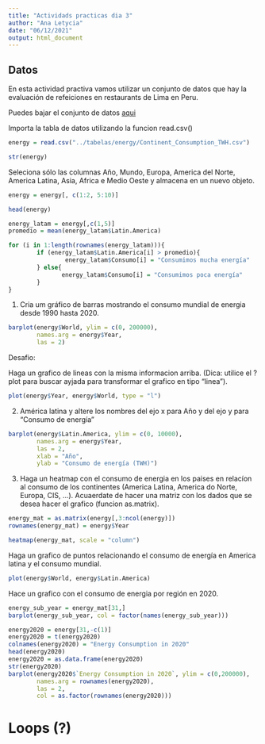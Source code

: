 ```yaml
---
title: "Actividads practicas dia 3"
author: "Ana Letycia"
date: "06/12/2021"
output: html_document
---
```


## Datos

En esta actividad practiva vamos utilizar un conjunto de datos que hay la evaluación de refeiciones en restaurants de Lima en Peru.

Puedes bajar el conjunto de datos [aqui](https://www.kaggle.com/jamesvandenberg/renewable-power-generation/download)

Importa la tabla de datos utilizando la funcion read.csv()
```r
energy = read.csv("../tabelas/energy/Continent_Consumption_TWH.csv")
```

```r
str(energy)
```

Seleciona sólo las columnas Año, Mundo, Europa, America del Norte, America Latina, Asia, Africa e Medio Oeste y almacena en un nuevo objeto. 
```r
energy = energy[, c(1:2, 5:10)]
```

```r
head(energy)
```


```r
energy_latam = energy[,c(1,5)]
promedio = mean(energy_latam$Latin.America)

for (i in 1:length(rownames(energy_latam))){
        if (energy_latam$Latin.America[i] > promedio){
                energy_latam$Consumo[i] = "Consumimos mucha energía"
        } else{
               energy_latam$Consumo[i] = "Consumimos poca energía" 
        }
}
```

1. Cria um gráfico de barras mostrando el consumo mundial de energia desde 1990 hasta 2020. 
```r
barplot(energy$World, ylim = c(0, 200000),
        names.arg = energy$Year,
        las = 2)
```

Desafio:

Haga un grafico de lineas con la misma informacion arriba. (Dica: utilice el ?plot para buscar ayjada para transformar el grafico en tipo "linea").

```r
plot(energy$Year, energy$World, type = "l")
```

2. América latina y altere los nombres del ejo x para Año y del ejo y para "Consumo de energía"
```r
barplot(energy$Latin.America, ylim = c(0, 10000),
        names.arg = energy$Year,
        las = 2,
        xlab = "Año",
        ylab = "Consumo de energía (TWH)")
```

3. Haga un heatmap con el consumo de energia en los paises en relacíon al consumo de los continentes (America Latina, America do Norte, Europa, CIS, ...). Acuaerdate de hacer una matriz con los dados que se desea hacer el grafico (funcion as.matrix). 

```r
energy_mat = as.matrix(energy[,3:ncol(energy)])
rownames(energy_mat) = energy$Year
```

```r
heatmap(energy_mat, scale = "column")
```

Haga un grafico de puntos relacionando el consumo de energía en America latina y el consumo mundial. 

```r
plot(energy$World, energy$Latin.America)
```
Hace un grafico con el consumo de energia por región en 2020. 

```r
energy_sub_year = energy_mat[31,]
barplot(energy_sub_year, col = factor(names(energy_sub_year)))
```

```r
energy2020 = energy[31,-c(1)]
energy2020 = t(energy2020)
colnames(energy2020) = "Energy Consumption in 2020"
head(energy2020)
energy2020 = as.data.frame(energy2020)
str(energy2020)
barplot(energy2020$`Energy Consumption in 2020`, ylim = c(0,200000),
        names.arg = rownames(energy2020),
        las = 2,
        col = as.factor(rownames(energy2020)))
```

# Loops (?)